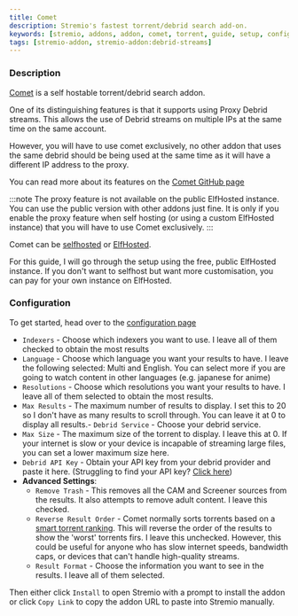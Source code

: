 ```yaml
---
title: Comet
description: Stremio's fastest torrent/debrid search add-on.
keywords: [stremio, addons, addon, comet, torrent, guide, setup, configuration, install, link]
tags: [stremio-addon, stremio-addon:debrid-streams]
---
```


<StremioAddonButtons id="comet" manifest="https://comet.elfhosted.com/manifest.json" configurable={true} configurationRequired={true} source="https://github.com/g0ldyy/comet"/> 

<h3>Description</h3>

[Comet](https://github.com/g0ldyy/comet) is a self hostable torrent/debrid search addon. 

One of its distinguishing features is that it supports using Proxy Debrid streams. 
This allows the use of Debrid streams on multiple IPs at the same time on the same account.

However, you will have to use comet exclusively, no other addon that uses the same debrid should be being used at the same time as it will have a different IP address to the proxy. 

You can read more about its features on the [Comet GitHub page](https://github.com/g0ldyy/comet?tab=readme-ov-file#features)

:::note
The proxy feature is not available on the public ElfHosted instance. You can use the public version with other addons just fine.
It is only if you enable the proxy feature when self hosting (or using a custom ElfHosted instance) that you will have to use Comet exclusively.
:::

Comet can be [selfhosted](https://github.com/g0ldyy/comet?tab=readme-ov-file#self-hosted) or [ElfHosted](https://elfhosted.com/app/comet/).

For this guide, I will go through the setup using the free, public ElfHosted instance. If you don't want to selfhost but want more customisation, you can pay for your own instance on ElfHosted.

<h3>Configuration</h3>

To get started, head over to the [configuration page](https://comet.elfhosted.com/configure)

- `Indexers` - Choose which indexers you want to use. I leave all of them checked to obtain the most results
- `Language` - Choose which language you want your results to have. I leave the following selected: Multi and English. You can select more if you are going to watch content in other languages (e.g. japanese for anime)
- `Resolutions` - Choose which resolutions you want your results to have. I leave all of them selected to obtain the most results.
- `Max Results` - The maximum number of results to display. I set this to 20 so I don't have as many results to scroll through. You can leave it at 0 to display all results.- `Debrid Service` - Choose your debrid service.
- `Max Size` - The maximum size of the torrent to display. I leave this at 0. If your internet is slow or your device is incapable of streaming large files, you can set a lower maximum size here.
- `Debrid API Key` - Obtain your API key from your debrid provider and paste it here. (Struggling to find your API key? [Click here](/stremio/faq#where-can-i-find-my-debrid-api-key))
- **Advanced Settings**:
    - `Remove Trash` - This removes all the CAM and Screener sources from the results. It also attempts to remove adult content. I leave this checked.
    - `Reverse Result Order` - Comet normally sorts torrents based on a [smart torrent ranking](https://github.com/dreulavelle/rank-torrent-name). This will reverse the order of the results to show the 'worst' torrents firs. 
                               I leave this unchecked. However, this could be useful for anyone who has slow internet speeds, bandwidth caps, or devices that can't handle high-quality streams.
    - `Result Format` - Choose the information you want to see in the results. I leave all of them selected.

Then either click `Install` to open Stremio with a prompt to install the addon or click `Copy Link` to copy the addon URL to paste into Stremio manually.

